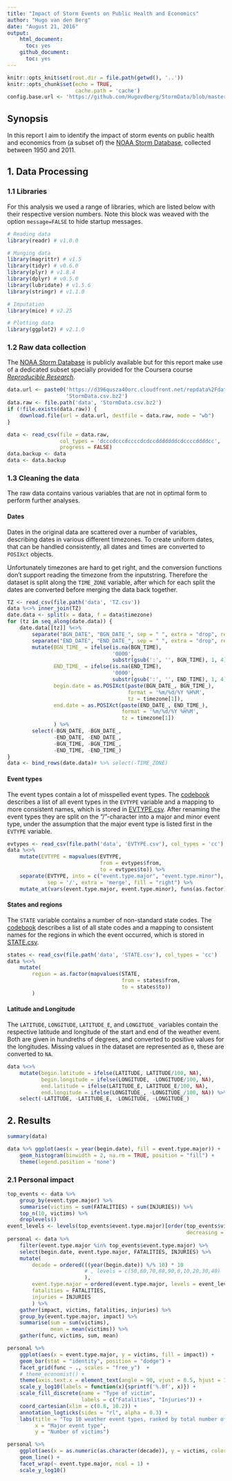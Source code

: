 ```yaml
---
title: "Impact of Storm Events on Public Health and Economics"
author: "Hugo van den Berg"
date: "August 21, 2016"
output: 
    html_document:
      toc: yes
    github_document:
      toc: yes
---
```


```r
knitr::opts_knit$set(root.dir = file.path(getwd(), '..'))
knitr::opts_chunk$set(echo = TRUE,
                      cache.path = 'cache')
config.base.url <- 'https://github.com/Hugovdberg/StormData/blob/master/'
```

## Synopsis

In this report I aim to identify the impact of storm events on public health
and economics from (a subset of) the [NOAA Storm Database][1], collected
between 1950 and 2011.


## 1. Data Processing

### 1.1 Libraries

For this analysis we used a range of libraries, which are listed below with
their respective version numbers.
Note this block was weaved with the option `message=FALSE` to hide startup
messages.

```r
# Reading data
library(readr) # v1.0.0

# Munging data
library(magrittr) # v1.5
library(tidyr) # v0.6.0
library(plyr) # v1.8.4
library(dplyr) # v0.5.0
library(lubridate) # v1.5.6
library(stringr) # v1.1.0

# Imputation
library(mice) # v2.25

# Plotting data
library(ggplot2) # v2.1.0
```

### 1.2 Raw data collection

The [NOAA Storm Database][1] is publicly available but for this report make use
of a dedicated subset specially provided for the Coursera course *[Reproducible
Research][2]*.

```r
data.url <- paste0('https://d396qusza40orc.cloudfront.net/repdata%2Fdata%2F',
                   'StormData.csv.bz2')
data.raw <- file.path('data', 'StormData.csv.bz2')
if (!file.exists(data.raw)) {
    download.file(url = data.url, destfile = data.raw, mode = "wb")
}

data <- read_csv(file = data.raw,
                 col_types = 'dcccdcccdccccdcdccdddddddcdccccddddcc',
                 progress = FALSE)
data.backup <- data
data <- data.backup
```

### 1.3 Cleaning the data

The raw data contains various variables that are not in optimal form to perform
further analyses.

#### Dates

Dates in the original data are scattered over a number of variables, describing
dates in various different timezones.
To create uniform dates, that can be handled consistently, all dates and times
are converted to `POSIXct` objects.

Unfortunately timezones are hard to get right, and the conversion functions
don't support reading the timezone from the inputstring.
Therefore the dataset is split along the `TIME_ZONE` variable, after which for
each split the dates are converted before merging the data back together.

```r
TZ <- read_csv(file.path('data', 'TZ.csv'))
data %<>% inner_join(TZ)
date.data <- split(x = data, f = data$timezone)
for (tz in seq_along(date.data)) {
    date.data[[tz]] %<>%
        separate("BGN_DATE", "BGN_DATE_", sep = " ", extra = "drop", remove = F) %>%
        separate("END_DATE", "END_DATE_", sep = " ", extra = "drop", remove = F) %>%
        mutate(BGN_TIME_ = ifelse(is.na(BGN_TIME),
                                  '0000',
                                  substr(gsub(':', '', BGN_TIME), 1, 4)),
               END_TIME_ = ifelse(is.na(END_TIME),
                                  '0000',
                                  substr(gsub(':', '', END_TIME), 1, 4)),
               begin.date = as.POSIXct(paste(BGN_DATE_, BGN_TIME_),
                                       format = '%m/%d/%Y %H%M',
                                       tz = timezone[1]),
               end.date = as.POSIXct(paste(END_DATE_, END_TIME_),
                                     format = '%m/%d/%Y %H%M',
                                     tz = timezone[1])
               ) %>%
        select(-BGN_DATE, -BGN_DATE_,
               -END_DATE, -END_DATE_,
               -BGN_TIME, -BGN_TIME_,
               -END_TIME, -END_TIME_)
}
data <- bind_rows(date.data)# %>% select(-TIME_ZONE)
```

#### Event types

The event types contain a lot of misspelled event types.
The [codebook][3] describes a list of all event types in the `EVTYPE` variable
and a mapping to more consistent names, which is stored in 
[EVTYPE.csv][4].
After renaming the event types they are split on the "/"-character into a
major and minor event type, under the assumption that the major event type is
listed first in the `EVTYPE` variable.

```r
evtypes <- read_csv(file.path('data', 'EVTYPE.csv'), col_types = 'cc')
data %<>% 
    mutate(EVTYPE = mapvalues(EVTYPE, 
                              from = evtypes$from, 
                              to = evtypes$to)) %>%
    separate(EVTYPE, into = c("event.type.major", "event.type.minor"), 
             sep = '/', extra = 'merge', fill = "right") %>%
    mutate_at(vars(event.type.major, event.type.minor), funs(as.factor))
```

#### States and regions

The `STATE` variable contains a number of non-standard state codes.
The [codebook][3] describes a list of all state codes and a mapping to
consistent names for the regions in which the event occurred, which is stored
in [STATE.csv][5].

```r
states <- read_csv(file.path('data', 'STATE.csv'), col_types = 'cc')
data %<>% 
    mutate(
        region = as.factor(mapvalues(STATE,
                                     from = states$from,
                                     to = states$to))
        )
```

#### Latitude and Longitude

The `LATITUDE`, `LONGITUDE`, `LATITUDE_E`, and `LONGITUDE_` variables contain
the respective latitude and longitude of the start and end of the weather
event.
Both are given in hundreths of degrees, and converted to positive values for
the longitudes.
Missing values in the dataset are represented as `0`, these are converted to
`NA`.

```r
data %<>%
    mutate(begin.latitude = ifelse(LATITUDE, LATITUDE/100, NA),
           begin.longitude = ifelse(LONGITUDE, -LONGITUDE/100, NA),
           end.latitude = ifelse(LATITUDE_E, LATITUDE_E/100, NA),
           end.longitude = ifelse(LONGITUDE_, -LONGITUDE_/100, NA)) %>%
    select(-LATITUDE, -LATITUDE_E, -LONGITUDE, -LONGITUDE_)
```
## 2. Results

```r
summary(data)

data %>% ggplot(aes(x = year(begin.date), fill = event.type.major)) +
    geom_histogram(binwidth = 2, na.rm = TRUE, position = "fill") +
    theme(legend.position = 'none')
```

### 2.1 Personal impact



```r
top_events <- data %>%
    group_by(event.type.major) %>%
    summarise(victims = sum(FATALITIES) + sum(INJURIES)) %>%
    top_n(10, victims) %>%
    droplevels()
event_levels <- levels(top_events$event.type.major)[order(top_events$victims,
                                                          decreasing = TRUE)]
personal <- data %>%
    filter(event.type.major %in% top_events$event.type.major) %>%
    select(begin.date, event.type.major, FATALITIES, INJURIES) %>%
    mutate(
        decade = ordered(((year(begin.date)) %/% 10) * 10
                         # , levels = c(50,60,70,80,90,0,10,20,30,40)
                         ),
        event.type.major = ordered(event.type.major, levels = event_levels),
        fatalities = FATALITIES,
        injuries = INJURIES
        ) %>%
    gather(impact, victims, fatalities, injuries) %>%
    group_by(event.type.major, impact) %>%
    summarise(sum = sum(victims),
              mean = mean(victims)) %>%
    gather(func, victims, sum, mean)
```
```r
personal %>%
    ggplot(aes(x = event.type.major, y = victims, fill = impact)) +
    geom_bar(stat = "identity", position = "dodge") +
    facet_grid(func ~ ., scales = "free_y")  +
    # theme_economist() +
    theme(axis.text.x = element_text(angle = 90, vjust = 0.5, hjust = 1)) +
    scale_y_log10(labels = function(x){sprintf('%.0f', x)}) +
    scale_fill_discrete(name = "Type of victim",
                        labels = c("Fatalities", "Injuries")) +
    coord_cartesian(xlim = c(0.8, 10.2)) +
    annotation_logticks(sides = "rl", alpha = 0.3) +
    labs(title = "Top 10 weather event types, ranked by total number of victims",
         x = "Major event type",
         y = "Number of victims")
```

```r
personal %>%
    ggplot(aes(x = as.numeric(as.character(decade)), y = victims, color = impact)) +
    geom_line() +
    facet_wrap(~ event.type.major, ncol = 1) +
    scale_y_log10()
```

[1]: http://www.ncdc.noaa.gov/stormevents/ 
[2]: https://www.coursera.org/learn/reproducible-research
[3]: `r config.base.url`doc/CodeBook.md
[4]: `r config.base.url`data/EVTYPE.csv
[5]: `r config.base.url`data/STATE.csv
